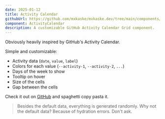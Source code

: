 ```yaml
---
date: 2025-01-12
title: Activity Calendar
githubUrl: https://github.com/mxkaske/mxkaske.dev/tree/main/components/craft/activity-calendar/activity-calendar.tsx
component: ActivityCalendar
description: A customizable GitHub Activity Calendar Grid component.
---
```


<CraftWrapper>
  <ActivityCalendar />
</CraftWrapper>

Obviously heavily inspired by GitHub's Activity Calendar.

Simple and customizable:

- Activity data (`date`, `value`, `label`)
- Colors for each value (`--activity-1`, `--activity-2`, `...`)
- Days of the week to show
- Tooltip on hover
- Size of the cells
- Gap between the cells

Check it out on [GitHub](https://github.com/mxkaske/mxkaske.dev/tree/main/components/craft/activity-calendar/activity-calendar.tsx) and spaghetti copy pasta it.

> Besides the default data, everything is generated randomly. Why not the default data? Because of hydration errors. Don't ask.
